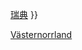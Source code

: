 {{Navbox
|name    = 西諾爾蘭省
|title   = [[西諾爾蘭省]][[瑞典市镇|市镇]]
|image   = [[File:Västernorrland län vapen.svg|35px|西諾爾蘭省省徽]]
|state   = uncollapsed
|imagestyle = padding-right: .5em;
|titlestyle = background: #b8d2ff;
|belowstyle = background: #e6f2ff;
|listclass=hlist

|list1   = 
*[[海讷桑德市|海訥桑德]]
*[[克拉姆福什市|克拉姆福什]]
*[[索莱夫特奥市|索萊夫特奧]]
*[[松兹瓦尔市|松茲瓦爾]]
*[[蒂姆罗市|蒂姆羅]]
*[[翁厄市|翁厄]]
*[[恩舍尔兹维克市|恩舍爾茲維克]]

|below = [[瑞典省份]]{{·}} [[瑞典]]
}}<noinclude>
[[Category:瑞典市镇模板|Västernorrland]]
</noinclude>